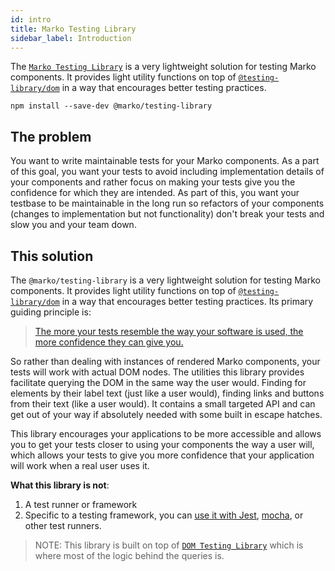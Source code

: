 ```yaml
---
id: intro
title: Marko Testing Library
sidebar_label: Introduction
---
```


The [`Marko Testing Library`](https://github.com/marko-js/testing-library) is a
very lightweight solution for testing Marko components. It provides light
utility functions on top of
[`@testing-library/dom`](https://github.com/testing-library/dom-testing-library)
in a way that encourages better testing practices.

```npm2yarn
npm install --save-dev @marko/testing-library
```

## The problem

You want to write maintainable tests for your Marko components. As a part of
this goal, you want your tests to avoid including implementation details of your
components and rather focus on making your tests give you the confidence for
which they are intended. As part of this, you want your testbase to be
maintainable in the long run so refactors of your components (changes to
implementation but not functionality) don't break your tests and slow you and
your team down.

## This solution

The `@marko/testing-library` is a very lightweight solution for testing Marko
components. It provides light utility functions on top of
[`@testing-library/dom`](https://github.com/testing-library/dom-testing-library)
in a way that encourages better testing practices. Its primary guiding principle
is:

> [The more your tests resemble the way your software is used, the more confidence they can give you.](guiding-principles.mdx)

So rather than dealing with instances of rendered Marko components, your tests
will work with actual DOM nodes. The utilities this library provides facilitate
querying the DOM in the same way the user would. Finding for elements by their
label text (just like a user would), finding links and buttons from their text
(like a user would). It contains a small targeted API and can get out of your
way if absolutely needed with some built in escape hatches.

This library encourages your applications to be more accessible and allows you
to get your tests closer to using your components the way a user will, which
allows your tests to give you more confidence that your application will work
when a real user uses it.

**What this library is not**:

1.  A test runner or framework
2.  Specific to a testing framework, you can [use it with Jest](setup.mdx#jest),
    [mocha](setup.mdx#mocha), or other test runners.

> NOTE: This library is built on top of
> [`DOM Testing Library`](dom-testing-library/intro.mdx) which is where most of
> the logic behind the queries is.
